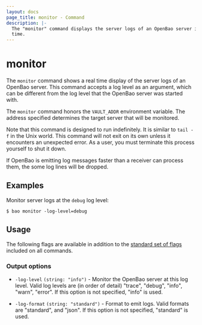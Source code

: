 ```yaml
---
layout: docs
page_title: monitor - Command
description: |-
  The "monitor" command displays the server logs of an OpenBao server in real
  time.
---
```


# monitor

The `monitor` command shows a real time display of the server logs of an OpenBao
server. This command accepts a log level as an argument, which can be different
from the log level that the OpenBao server was started with.

The `monitor` command honors the `VAULT_ADDR` environment variable. The address
specified determines the target server that will be monitored.

Note that this command is designed to run indefinitely. It is similar to
`tail -f` in the Unix world. This command will not exit on its own unless
it encounters an unexpected error. As a user, you must terminate this
process yourself to shut it down.

If OpenBao is emitting log messages faster than a receiver can process them, the
some log lines will be dropped.

## Examples

Monitor server logs at the `debug` log level:

```shell-session
$ bao monitor -log-level=debug
```

## Usage

The following flags are available in addition to the [standard set of
flags](/vault/docs/commands) included on all commands.

### Output options

- `-log-level` `(string: "info")` - Monitor the OpenBao server at this log level.
  Valid log levels are (in order of detail) "trace", "debug", "info",
  "warn", "error". If this option is not specified, "info" is used.

- `-log-format` `(string: "standard")` - Format to emit logs.
  Valid formats are "standard", and "json". 
  If this option is not specified, "standard" is used.
